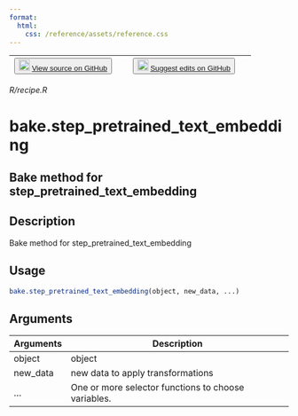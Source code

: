 ```yaml
---
format:
  html:
    css: /reference/assets/reference.css
---
```


| <button class="button"> ![](/reference/assets/GitHub-Mark-32px.png){width="20"} [View source on GitHub](https://github.com/rstudio/tfhub//blob/main/R/recipe.R) </button> | <button class="button"> ![](/reference/assets/GitHub-Mark-32px.png){width="20"} [Suggest edits on GitHub](https://github.com/rstudio/tfhub//edit/main/R/recipe.R) </button> |
|:------------------------------:|:--------------------------------------:|

*R/recipe.R*

# bake.step_pretrained_text_embedding

## Bake method for step_pretrained_text_embedding

## Description
Bake method for step_pretrained_text_embedding 


## Usage
```r
bake.step_pretrained_text_embedding(object, new_data, ...) 
```

## Arguments
|Arguments|Description|
|---|---|
| object | object |
| new_data | new data to apply transformations |
| ... | One or more selector functions to choose variables. |







